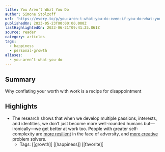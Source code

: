 ```yaml
---
title: You Aren’t What You Do
author: Simone Stolzoff
url: 'https://every.to/p/you-aren-t-what-you-do-even-if-you-do-what-you-love'
publishedOn: 2023-05-23T00:00:00.000Z
lastHighlightedOn: 2023-06-21T09:41:25.861Z
source: reader
category: articles
tags:
  - happiness
  - personal-growth
aliases:
  - you-aren’t-what-you-do
---
```

## Summary

Why conflating your worth with work is a recipe for disappointment

## Highlights
- The research shows that when we develop multiple passions, interests, and identities, we don’t just become more well-rounded humans but—ironically—we get better at work too. People with greater self-complexity are [more resilient](https://pubmed.ncbi.nlm.nih.gov/3572732/) in the face of adversity, and [more creative](https://www.apa.org/monitor/2022/04/cover-science-creativity) problem solvers.
    - Tags: [[growth]] [[happiness]] [[favorite]]
